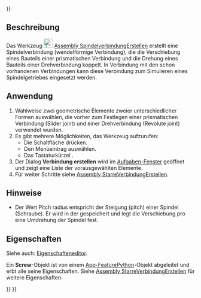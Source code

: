 <languages/>

{{UnfinishedDocu{{#translation:}}}}

{{Docnav/de
|[[Assembly_CreateJointRackPinion/de|ZahnstangeRitzelVerbindungErstellen]]
|[[Assembly_CreateJointGears/de|ZahnradverbindungErstellen]]
|[[Assembly_Workbench/de|Assembly]]
|IconL=Assembly_CreateJointRackPinion.svg
|IconR=Assembly_CreateJointGears.svg
|IconC=Workbench_Assembly.svg
}}

<div class="mw-translate-fuzzy">
{{GuiCommand/de
|Name=Assembly CreateJointScrew
|Name/de=Assembly SpindelverbindungErstellen
|MenuLocation=Assembly → Schraubverbindung erstellen
|Workbenches=[[Assembly_Workbench/de|Assembly]]
|Shortcut={{KEY|W}}
|Version=1.0
|SeeAlso=
}}
</div>

<span id="Description"></span>
==Beschreibung==

<div class="mw-translate-fuzzy">
Das Werkzeug [[Image:Assembly_CreateJointScrew.svg|24px]] [[Assembly_CreateJointScrew/de|Assembly SpindelverbindungErstellen]] erstellt eine Spindelverbindung (wendelförmige Verbindung), die die Verschiebung eines Bauteils einer prismatischen Verbindung und die Drehung eines Bauteils einer Drehverbindung koppelt. In Verbindung mit den schon vorhandenen Verbindungen kann diese Verbindung zum Simulieren eines Spindelgetriebes eingesetzt werden.
</div>

<span id="Usage"></span>
==Anwendung==

<div class="mw-translate-fuzzy">
# Wahlweise zwei geometrische Elemente zweier unterschiedlicher Formen auswählen, die vorher zum Festlegen einer prismatischen Verbindung (Slider joint) und einer Drehverbindung (Revolute joint) verwendet wurden.
# Es gibt mehrere Möglichkeiten, das Werkzeug aufzurufen:
#* Die Schaltfläche {{Button|[[Image:Assembly_CreateJointScrew.svg|16px]] [[Assembly_CreateJointScrew/de|Spindelverbindung erstellen]]}} drücken.
#* Den Menüeintrag {{MenuCommand|Assembly → [[Image:Assembly_CreateJointScrew.svg|16px]] Spindelverbindung erstellen}} auswählen.
#* Das Tastaturkürzel {{KEY|W}}.
# Der Dialog '''Verbindung erstellen''' wird im [[Task_panel/de|Aufgaben-Fenster]] geöffnet und zeigt eine Liste der vorausgewählten Elemente.
# Für weiter Schritte siehe [[Assembly_CreateJointFixed/de#Anwendung|Assembly StarreVerbindungErstellen]].
</div>

<span id="Notes"></span>
==Hinweise==

* Der Wert Pitch radius entspricht der Steigung (pitch) einer Spindel (Schraube). Er wird in der {{PropertyData/de|Distance}} gespeichert und legt die Verschiebung pro eine Umdrehung der Spindel fest. 

<span id="Properties"></span>
==Eigenschaften==

Siehe auch: [[Property_editor/de|Eigenschafteneditor]].

Ein '''Screw'''-Objekt ist von einem [[App_FeaturePython/de|App-FeaturePython]]-Objekt abgeleitet und erbt alle seine Eigenschaften. Siehe [[Assembly_CreateJointFixed/de#Eigenschaften|Assembly StarreVerbindungErstellen]] für weitere Eigenschaften.


{{Docnav/de
|[[Assembly_CreateJointRackPinion/de|ZahnstangeRitzelVerbindungErstellen]]
|[[Assembly_CreateJointGears/de|ZahnradverbindungErstellen]]
|[[Assembly_Workbench/de|Assembly]]
|IconL=Assembly_CreateJointRackPinion.svg
|IconR=Assembly_CreateJointGears.svg
|IconC=Workbench_Assembly.svg
}}

{{Assembly_Tools_navi{{#translation:}}}}
{{Userdocnavi{{#translation:}}}}